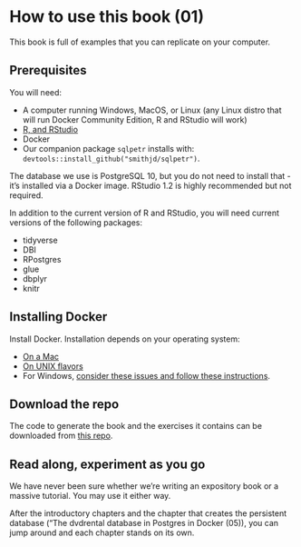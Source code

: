 # How to use this book (01)

This book is full of examples that you can replicate on your computer. 

## Prerequisites
You will need:

* A computer running Windows, MacOS, or Linux (any Linux distro that will run Docker Community Edition, R and RStudio will work)
* [R, and RStudio](https://www.datacamp.com/community/tutorials/installing-R-windows-mac-ubuntu)
* Docker
* Our companion package `sqlpetr` installs with: `devtools::install_github("smithjd/sqlpetr")`.

The database we use is PostgreSQL 10, but you do not need to install that - it's installed via a Docker image. RStudio 1.2 is highly recommended but not required.

In addition to the current version of R and RStudio, you will need current versions of the following packages:

* tidyverse
* DBI
* RPostgres
* glue
* dbplyr
* knitr

## Installing Docker

Install Docker.  Installation depends on your operating system:

  + [On a Mac](https://docs.docker.com/docker-for-mac/install/)
  + [On UNIX flavors](https://docs.docker.com/install/#supported-platforms)
  + For Windows, [consider these issues and follow these instructions](https://smithjd.github.io/sql-pet/docker-hosting-for-windows.html).

## Download the repo

The code to generate the book and the exercises it contains can be downloaded from [this repo](https://github.com/smithjd/sql-pet). 

## Read along, experiment as you go

We have never been sure whether we're writing an expository book or a massive tutorial.  You may use it either way.

After the introductory chapters and the chapter that creates the persistent database ("The dvdrental database in Postgres in Docker (05)), you can jump around and each chapter stands on its own.